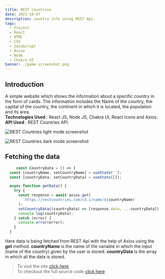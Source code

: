```yaml
---
title: REST Countries
date: 2021-10-07
description: country info using REST Api.
tags:
  - Project
  - React
  - HTML
  - CSS
  - JavaScript
  - Axios
  - Node
  - Chakra UI
banner: ./game-screenshot.png
---
```


## Introduction

A simple website which shows the information about a specific country in the form of cards.
The information includes the Name of the country, the capital of the country, the continent in which it is located, the population and its area.  
**Technologies Used** : React JS, Node JS, Chakra UI, React Icons and Axios.  
**API Used** : REST Countries API.

![REST Countries light mode screenshot](./lightmode.png)

![REST Countries dark mode screenshot](./darkmode.png)

## Fetching the data

```js:title=./src/CountryData.js
     const CountryData = () => {
  const [countryName, setCountryName] = useState('');
  const [countryData, setCountryData] = useState([]);

  async function getData() {
    try {
      const response = await axios.get(
        `https://restcountries.com/v3.1/name/${countryName}`
      );
      setCountryData((countryData) => [response.data, ...countryData]);
      console.log(countryData);
    } catch (error) {
      console.error(error);
    }
  }

```

Here data is being fetched from REST Api with the help of Axios using the **get** method. **countryName** is the name of the variable in which the input (name of the country) given by the user is stored.
**countryData** is the array in which all the data is stored.

> To visit the site <a href="https://shivmsingh.github.io/rest-countries/" target="_blank">click here</a>  
> To checkout the full source code <a href="https://github.com/shivmsingh/rest-countries" target="_blank">click here</a>
